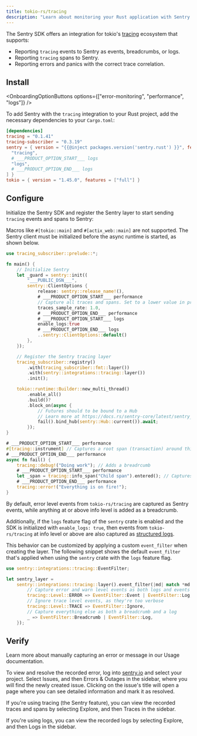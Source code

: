 ```yaml
---
title: tokio-rs/tracing
description: "Learn about monitoring your Rust application with Sentry's tokio-rs/tracing integration."
---
```


The Sentry SDK offers an integration for tokio's [tracing](https://github.com/tokio-rs/tracing) ecosystem that supports:

- Reporting `tracing` events to Sentry as events, breadcrumbs, or logs.
- Reporting `tracing` spans to Sentry.
- Reporting errors and panics with the correct trace correlation.

## Install

<OnboardingOptionButtons
  options={["error-monitoring", "performance", "logs"]}
/>

To add Sentry with the `tracing` integration to your Rust project, add the necessary dependencies to your `Cargo.toml`:

```toml {filename:Cargo.toml}
[dependencies]
tracing = "0.1.41"
tracing-subscriber = "0.3.19"
sentry = { version = "{{@inject packages.version('sentry.rust') }}", features = [
  "tracing",
  # ___PRODUCT_OPTION_START___ logs
  "logs",
  # ___PRODUCT_OPTION_END___ logs
] }
tokio = { version = "1.45.0", features = ["full"] }
```

## Configure

Initialize the Sentry SDK and register the Sentry layer to start sending `tracing` events and spans to Sentry:

<Alert level="warning">

Macros like `#[tokio::main]` and `#[actix_web::main]` are not supported. The Sentry client must be initialized before the async runtime is started, as shown below.

</Alert>

```rust
use tracing_subscriber::prelude::*;

fn main() {
    // Initialize Sentry
    let _guard = sentry::init((
        "___PUBLIC_DSN___",
        sentry::ClientOptions {
            release: sentry::release_name!(),
            # ___PRODUCT_OPTION_START___ performance
            // Capture all traces and spans. Set to a lower value in production
            traces_sample_rate: 1.0,
            # ___PRODUCT_OPTION_END___ performance
            # ___PRODUCT_OPTION_START___ logs
            enable_logs:true
            # ___PRODUCT_OPTION_END___ logs
            ..sentry::ClientOptions::default()
        },
    });

    // Register the Sentry tracing layer
    tracing_subscriber::registry()
        .with(tracing_subscriber::fmt::layer())
        .with(sentry::integrations::tracing::layer())
        .init();

    tokio::runtime::Builder::new_multi_thread()
        .enable_all()
        .build()?
        .block_on(async {
            // Futures should to be bound to a Hub
            // Learn more at https://docs.rs/sentry-core/latest/sentry_core/#parallelism-concurrency-and-async
            fail().bind_hub(sentry::Hub::current()).await;
        });
}

# ___PRODUCT_OPTION_START___ performance
#[tracing::instrument] // Captures a root span (transaction) around this function execution
# ___PRODUCT_OPTION_END___ performance
async fn fail() {
    tracing::debug!("Doing work"); // Adds a breadrcumb
    # ___PRODUCT_OPTION_START___ performance
    let _span = tracing::info_span("Child span").entered(); // Captures a child span
    # ___PRODUCT_OPTION_END___ performance
    tracing::error!("Everything is on fire!");
}
```

By default, error level events from `tokio-rs/tracing` are captured as Sentry events, while anything at or above info level is added as a breadcrumb.

Additionally, if the `logs` feature flag of the `sentry` crate is enabled and the SDK is initialized with `enable_logs: true`, then events from `tokio-rs/tracing` at info level or above are also captured as [structured logs](https://docs.sentry.io/product/explore/logs/).

This behavior can be customized by applying a custom `event_filter` when creating the layer.
The following snippet shows the default `event_filter` that's applied when using the `sentry` crate with the `logs` feature flag.

```rust
use sentry::integrations::tracing::EventFilter;

let sentry_layer =
    sentry::integrations::tracing::layer().event_filter(|md| match *md.level() {
        // Capture error and warn level events as both logs and events in Sentry
        tracing::Level::ERROR => EventFilter::Event | EventFilter::Log,
        // Ignore trace level events, as they're too verbose
        tracing::Level::TRACE => EventFilter::Ignore,
        // Capture everything else as both a breadcrumb and a log
        _ => EventFilter::Breadcrumb | EventFilter::Log,
    });
```

## Verify

<Alert>

Learn more about manually capturing an error or message in our <PlatformLink to="/usage/">Usage documentation</PlatformLink>.

</Alert>

To view and resolve the recorded error, log into [sentry.io](https://sentry.io) and select your project. Select Issues, and then Errors & Outages in the sidebar, where you will find the newly created issue. Clicking on the issue's title will open a page where you can see detailed information and mark it as resolved.

If you're using tracing (the Sentry feature), you can view the recorded traces and spans by selecting Explore, and then Traces in the sidebar.

If you're using logs, you can view the recorded logs by selecting Explore, and then Logs in the sidebar.
